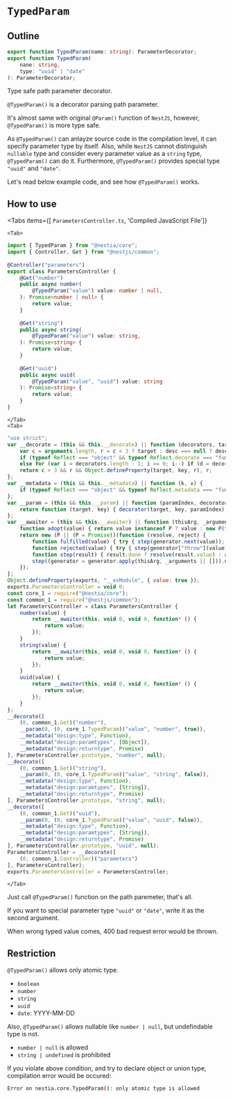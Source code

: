 
# `TypedParam`
## Outline
```typescript filename="@nestia/core"
export function TypedParam(name: string): ParameterDecorator;
export function TypedParam(
    nane: string, 
    type: "uuid" | "date"
): ParameterDecorator;
```

Type safe path parameter decorator.

`@TypedParam()` is a decorator parsing path parameter. 

It's almost same with original `@Param()` function of `NestJS`, however, `@TypedParam()` is more type safe. 

As `@TypedParam()` can anlayze source code in the compilation level, it can specify parameter type by itself. Also, while `NestJS` cannot distinguish `nullable` type and consider every parameter value as a `string` type, `@TypedParam()` can do it. Furthermore, `@TypedParam()` provides special type `"uuid"` and `"date"`.

Let's read below example code, and see how `@TypedParam()` works.




## How to use
<Tabs 
    items={[
        <code>ParametersController.ts</code>, 
        'Compiled JavaScript File']}
>
    <Tab>
```typescript copy filename="ParametersController.ts" showLineNumbers {8, 15, 22}
import { TypedParam } from "@nestia/core";
import { Controller, Get } from "@nestjs/common";
 
@Controller("parameters")
export class ParametersController {
    @Get("number")
    public async number(
        @TypedParam("value") value: number | null,
    ): Promise<number | null> {
        return value;
    }
 
    @Get("string")
    public async string(
        @TypedParam("value") value: string,
    ): Promise<string> {
        return value;
    }
 
    @Get("uuid")
    public async uuid(
        @TypedParam("value", "uuid") value: string
    ): Promise<string> {
        return value;
    }
}
```
    </Tab>
    <Tab>
```javascript filename="ParametersController.js" showLineNumbers {46, 53, 60}
"use strict";
var __decorate = (this && this.__decorate) || function (decorators, target, key, desc) {
    var c = arguments.length, r = c < 3 ? target : desc === null ? desc = Object.getOwnPropertyDescriptor(target, key) : desc, d;
    if (typeof Reflect === "object" && typeof Reflect.decorate === "function") r = Reflect.decorate(decorators, target, key, desc);
    else for (var i = decorators.length - 1; i >= 0; i--) if (d = decorators[i]) r = (c < 3 ? d(r) : c > 3 ? d(target, key, r) : d(target, key)) || r;
    return c > 3 && r && Object.defineProperty(target, key, r), r;
};
var __metadata = (this && this.__metadata) || function (k, v) {
    if (typeof Reflect === "object" && typeof Reflect.metadata === "function") return Reflect.metadata(k, v);
};
var __param = (this && this.__param) || function (paramIndex, decorator) {
    return function (target, key) { decorator(target, key, paramIndex); }
};
var __awaiter = (this && this.__awaiter) || function (thisArg, _arguments, P, generator) {
    function adopt(value) { return value instanceof P ? value : new P(function (resolve) { resolve(value); }); }
    return new (P || (P = Promise))(function (resolve, reject) {
        function fulfilled(value) { try { step(generator.next(value)); } catch (e) { reject(e); } }
        function rejected(value) { try { step(generator["throw"](value)); } catch (e) { reject(e); } }
        function step(result) { result.done ? resolve(result.value) : adopt(result.value).then(fulfilled, rejected); }
        step((generator = generator.apply(thisArg, _arguments || [])).next());
    });
};
Object.defineProperty(exports, "__esModule", { value: true });
exports.ParametersController = void 0;
const core_1 = require("@nestia/core");
const common_1 = require("@nestjs/common");
let ParametersController = class ParametersController {
    number(value) {
        return __awaiter(this, void 0, void 0, function* () {
            return value;
        });
    }
    string(value) {
        return __awaiter(this, void 0, void 0, function* () {
            return value;
        });
    }
    uuid(value) {
        return __awaiter(this, void 0, void 0, function* () {
            return value;
        });
    }
};
__decorate([
    (0, common_1.Get)("number"),
    __param(0, (0, core_1.TypedParam)("value", "number", true)),
    __metadata("design:type", Function),
    __metadata("design:paramtypes", [Object]),
    __metadata("design:returntype", Promise)
], ParametersController.prototype, "number", null);
__decorate([
    (0, common_1.Get)("string"),
    __param(0, (0, core_1.TypedParam)("value", "string", false)),
    __metadata("design:type", Function),
    __metadata("design:paramtypes", [String]),
    __metadata("design:returntype", Promise)
], ParametersController.prototype, "string", null);
__decorate([
    (0, common_1.Get)("uuid"),
    __param(0, (0, core_1.TypedParam)("value", "uuid", false)),
    __metadata("design:type", Function),
    __metadata("design:paramtypes", [String]),
    __metadata("design:returntype", Promise)
], ParametersController.prototype, "uuid", null);
ParametersController = __decorate([
    (0, common_1.Controller)("parameters")
], ParametersController);
exports.ParametersController = ParametersController;
```
    </Tab>
</Tabs>

Just call `@TypedParam()` function on the path paremeter, that's all.

If you want to special parameter type `"uuid"` or `"date"`, write it as the second argument.

When wrong typed value comes, 400 bad request error would be thrown.




## Restriction
`@TypedParam()` allows only atomic type.

  - `boolean`
  - `number`
  - `string`
  - `uuid`
  - `date`: YYYY-MM-DD

Also, `@TypedParam()` allows nullable like `number | null`, but undefindable type is not.

  - `number | null` is allowed
  - `string | undefined` is prohibited

If you violate above condition, and try to declare object or union type, compilation error would be occured:

```bash
Error on nestia.core.TypedParam(): only atomic type is allowed
```